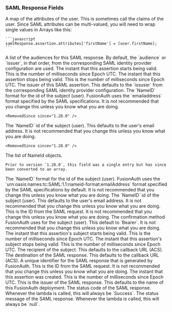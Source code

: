
### SAML Response Fields

<APIBlock>
  <APIField name="samlResponse.assertion.attributes" type="Map<String, List<String>>">
    A map of the attributes of the user. This is sometimes call the claims of the user. Since SAML attributes can be multi-valued, you will need to wrap single values in Arrays like this:

    ```javascript
    samlResponse.assertion.attributes['firstName'] = [user.firstName];
    ```
  </APIField>
  <APIField name="samlResponse.assertion.conditions.audiences" type="Array<String>">
    A list of the audiences for this SAML response. By default, the `audience` or `issuer`, in that order, from the corresponding SAML identity provider configuration are used.
  </APIField>
  <APIField name="samlResponse.assertion.conditions.notBefore" type="Long">
    The instant that this assertion starts being valid. This is the number of milliseconds since Epoch UTC.
  </APIField>
  <APIField name="samlResponse.assertion.conditions.notOnOrAfter" type="Long">
    The instant that this assertion stops being valid. This is the number of milliseconds since Epoch UTC.
  </APIField>
  <APIField name="samlResponse.assertion.issuer" type="String">
    The issuer of this SAML assertion. This defaults to the `issuser` from the corresponding SAML identity provider configuration.
  </APIField>
  <APIField name="samlResponse.assertion.subject.nameID.format" type="String" deprecated>
    The `NameID` format for the id of the subject (user). FusionAuth uses the `emailaddress` format specified by the SAML specifications. It is not recommended that you change this unless you know what you are doing.

    <RemovedSince since="1.28.0" />
  </APIField>
  <APIField name="samlResponse.assertion.subject.nameID.id" type="String" deprecated>
    The `NameID` id of the subject (user). This defaults to the user's email address. It is not recommended that you change this unless you know what you are doing.

    <RemovedSince since="1.28.0" />
  </APIField>
  <APIField name="samlResponse.assertion.subject.nameIDs" type="Array" since="1.28.0">
    The list of NameId objects.

    Prior to version `1.28.0`, this field was a single entry but has since been converted to an array.
  </APIField>
  <APIField name="samlResponse.assertion.subject.nameIDs[x].format" type="String" since="1.28.0">
    The `NameID` format for the id of the subject (user). FusionAuth uses the `urn:oasis:names:tc:SAML:1.1:nameid-format:emailAddress` format specified by the SAML specifications by default. It is not recommended that you change this unless you know what you are doing.
  </APIField>
  <APIField name="samlResponse.assertion.subject.nameIDs[x].id" type="String" since="1.28.0">
    The `NameID` id of the subject (user). This defaults to the user's email address. It is not recommended that you change this unless you know what you are doing.
  </APIField>
  <APIField name="samlResponse.assertion.subject.confirmation.inResponseTo" type="String">
    This is the ID from the SAML request. It is not recommended that you change this unless you know what you are doing.
  </APIField>
  <APIField name="samlResponse.assertion.subject.confirmation.method" type="String">
    The confirmation method FusionAuth uses for the subject (user). This default to `Bearer`. It is not recommended that you change this unless you know what you are doing.
  </APIField>
  <APIField name="samlResponse.assertion.subject.confirmation.notBefore" type="Long">
    The instant that this assertion's subject starts being valid. This is the number of milliseconds since Epoch UTC.
  </APIField>
  <APIField name="samlResponse.assertion.subject.confirmation.notOnOrAfter" type="Long">
    The instant that this assertion's subject stops being valid. This is the number of milliseconds since Epoch UTC.
  </APIField>
  <APIField name="samlResponse.assertion.subject.confirmation.recipient" type="String">
    The recipient of the subject. This defaults to the callback URL (ACS).
  </APIField>
  <APIField name="samlResponse.destination" type="String">
    The destination of the SAML response. This defaults to the callback URL (ACS).
  </APIField>
  <APIField name="samlResponse.id" type="String">
    A unique identifier for the SAML response that is generated by FusionAuth.
  </APIField>
  <APIField name="samlResponse.inResponseTo" type="String">
    This is the ID from the SAML request. It is not recommended that you change this unless you know what you are doing.
  </APIField>
  <APIField name="samlResponse.issueInstant" type="Long">
    The instant that this assertion was created. This is the number of milliseconds since Epoch UTC.
  </APIField>
  <APIField name="samlResponse.issuer" type="String">
    This is the issuer of the SAML response. This defaults to the name of this FusionAuth deployment.
  </APIField>
  <APIField name="samlResponse.status.code" type="String">
    The status code of the SAML response. Whenever the lambda is called, this will always be `Success`.
  </APIField>
  <APIField name="samlResponse.status.message" type="String">
    The status message of the SAML response. Whenever the lambda is called, this will always be `null`.
  </APIField>
</APIBlock>
